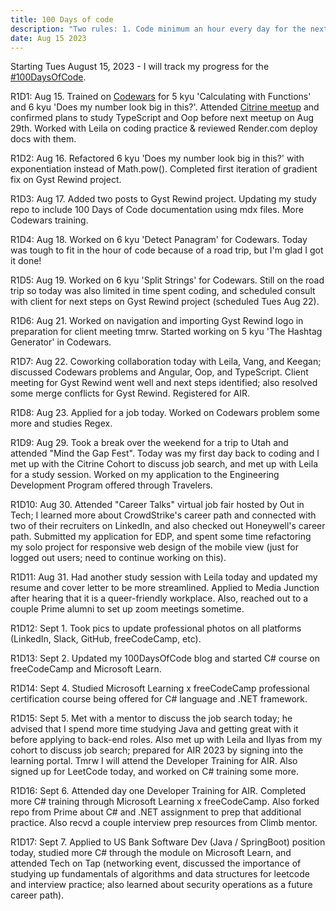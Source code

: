 ```yaml
---
title: 100 Days of code
description: "Two rules: 1. Code minimum an hour every day for the next 100 days. 2. Track your progress every day with this post."
date: Aug 15 2023
---
```

Starting Tues August 15, 2023 - I will track my progress for the [#100DaysOfCode](https://www.100daysofcode.com/).

R1D1: Aug 15. Trained on [Codewars](https://www.codewars.com/users/min-dles_/completed_solutions) for 5 kyu 'Calculating with Functions' and 6 kyu 'Does my number look big in this?'. Attended [Citrine meetup](https://docs.google.com/spreadsheets/d/15SH0JMGRrjif32M53CBCwyulkIl03d8bDZ56ZzA3n0E/edit#gid=201164893) and confirmed plans to study TypeScript and Oop before next meetup on Aug 29th. Worked with Leila on coding practice & reviewed Render.com deploy docs with them.

R1D2: Aug 16. Refactored 6 kyu 'Does my number look big in this?' with exponentiation instead of Math.pow(). Completed first iteration of gradient fix on Gyst Rewind project.

R1D3: Aug 17. Added two posts to Gyst Rewind project. Updating my study repo to include 100 Days of Code documentation using mdx files. More Codewars training.

R1D4: Aug 18. Worked on 6 kyu 'Detect Panagram' for Codewars. Today was tough to fit in the hour of code because of a road trip, but I'm glad I got it done! 

R1D5: Aug 19. Worked on 6 kyu 'Split Strings' for Codewars. Still on the road trip so today was also limited in time spent coding, and scheduled consult with client for next steps on Gyst Rewind project (scheduled Tues Aug 22).

R1D6: Aug 21. Worked on navigation and importing Gyst Rewind logo in preparation for client meeting tmrw. Started working on 5 kyu 'The Hashtag Generator' in Codewars.

R1D7: Aug 22. Coworking collaboration today with Leila, Vang, and Keegan; discussed Codewars problems and Angular, Oop, and TypeScript. Client meeting for Gyst Rewind went well and next steps identified; also resolved some merge conflicts for Gyst Rewind. Registered for AIR.

R1D8: Aug 23. Applied for a job today. Worked on Codewars problem some more and studies Regex.

R1D9: Aug 29. Took a break over the weekend for a trip to Utah and attended "Mind the Gap Fest". Today was my first day back to coding and I met up with the Citrine Cohort to discuss job search, and met up with Leila for a study session. Worked on my application to the Engineering Development Program offered through Travelers. 

R1D10: Aug 30. Attended "Career Talks" virtual job fair hosted by Out in Tech; I learned more about CrowdStrike's career path and connected with two of their recruiters on LinkedIn, and also checked out Honeywell's career path. Submitted my application for EDP, and spent some time refactoring my solo project for responsive web design of the mobile view (just for logged out users; need to continue working on this).

R1D11: Aug 31. Had another study session with Leila today and updated my resume and cover letter to be more streamlined. Applied to Media Junction after hearing that it is a queer-friendly workplace. Also, reached out to a couple Prime alumni to set up zoom meetings sometime. 

R1D12: Sept 1. Took pics to update professional photos on all platforms (LinkedIn, Slack, GitHub, freeCodeCamp, etc).

R1D13: Sept 2. Updated my 100DaysOfCode blog and started C# course on freeCodeCamp and Microsoft Learn.

R1D14: Sept 4. Studied Microsoft Learning x freeCodeCamp professional certification course being offered for C# language and .NET framework.

R1D15: Sept 5. Met with a mentor to discuss the job search today; he advised that I spend more time studying Java and getting great with it before applying to back-end roles. Also met up with Leila and Ilyas from my cohort to discuss job search; prepared for AIR 2023 by signing into the learning portal. Tmrw I will attend the Developer Training for AIR. Also signed up for LeetCode today, and worked on C# training some more. 

R1D16: Sept 6. Attended day one Developer Training for AIR. Completed more C# training through Microsoft Learning x freeCodeCamp. Also forked repo from Prime about C# and .NET assignment to prep that additional practice. Also recvd a couple interview prep resources from Climb mentor.

R1D17: Sept 7. Applied to US Bank Software Dev (Java / SpringBoot) position today, studied more C# through the module on Microsoft Learn, and attended Tech on Tap (networking event, discussed the importance of studying up fundamentals of algorithms and data structures for leetcode and interview practice; also learned about security operations as a future career path).